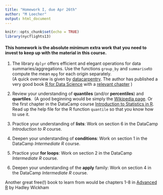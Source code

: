 ```yaml
---
title: "Homework I, due Apr 26th"
author: "M Loecher"
output: html_document
---
```


```r
knitr::opts_chunk$set(echo = TRUE)
library(nycflights13)
```

#### This homework is the absolute minimum extra work that you need to invest to keep up with the material in this course.

1. The library `dplyr` offers efficient and elegant operations for data summaries/aggregations. Use the functions `group_by` and `summarise`to compute the mean `mpg` for each origin separately.\
(A quick overview is given by [datacarpentry](https://datacarpentry.org/R-genomics/04-dplyr.html). 
The author has published a very good book [R for Data Science](https://r4ds.had.co.nz) with a [relevant chapter]( https://r4ds.had.co.nz/transform.html#grouped-summaries-with-summarise) )

2. Review your understanding of **quantiles** (and/or **percentiles**) and **quartiles**.\ 
(A good beginning would be simply the [Wikipedia page](https://en.wikipedia.org/wiki/Quartile). Or the first chapter in the DataCamp course [Introduction to Statistics in R](https://learn.datacamp.com/courses/introduction-to-statistics-in-r).  Read up the help file for the R function `quantile` so that you know how to use it.

3. Practice your understanding of **lists**: Work on section 6 in the DataCamp *Introduction to R* course.

4. Deepen your understanding of **conditions**: Work on section 1 in the DataCamp *Intermediate R* course.

5. Practice your  **for loops**: Work on section 2 in the DataCamp *Intermediate R* course.

6. Deepen your understanding of the **apply** family: Work on section 4 in the DataCamp *Intermediate R* course.

Another great free(!) book to learn from would be chapters 1-8 in [Advanced R](https://adv-r.hadley.nz) by Hadley Wickham
